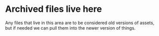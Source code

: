# Archived files live here
Any files that live in this area are to be considered old versions of assets, but if needed we can pull them into the newer version of things.
